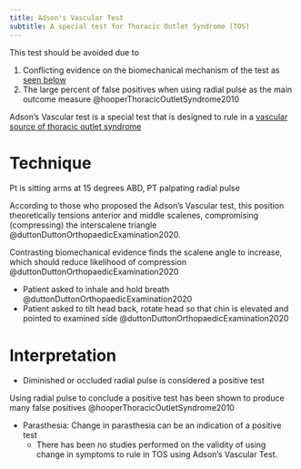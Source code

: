 ```yaml
---
title: Adson's Vascular Test
subtitle: A special test for Thoracic Outlet Syndrome (TOS)
---
```


:::{.callout-warning}
This test should be avoided due to

1. Conflicting evidence on the biomechanical mechanism of the test as [seen below](#technique)
1. The large percent of false positives when using radial pulse as the main outcome measure @hooperThoracicOutletSyndrome2010
:::

Adson's Vascular test is a special test that is designed to rule in a [vascular source of thoracic outlet syndrome]({{< var ref-thoracic-outlet.syndrome >}})


# Technique
Pt is sitting arms at 15 degrees ABD, PT palpating radial pulse 

:::{.callout-important title="Conflicting evidence"}
According to those who proposed the Adson's Vascular test, this position theoretically tensions anterior and middle scalenes, compromising (compressing) the interscalene triangle @duttonDuttonOrthopaedicExamination2020.

Contrasting biomechanical evidence finds the scalene angle to increase, which should reduce likelihood of compression @duttonDuttonOrthopaedicExamination2020
:::

- Patient asked to inhale and hold breath @duttonDuttonOrthopaedicExamination2020
- Patient asked to tilt head back, rotate head so that chin is elevated and pointed to examined side @duttonDuttonOrthopaedicExamination2020


# Interpretation


- Diminished or occluded radial pulse is considered a positive test

:::{.callout-caution}
Using radial pulse to conclude a positive test has been shown to produce many false positives @hooperThoracicOutletSyndrome2010 
:::


- Parasthesia: Change in parasthesia can be an indication of a positive test
    - There has been no studies performed on the validity of using change in symptoms to rule in TOS using Adson's Vascular Test.